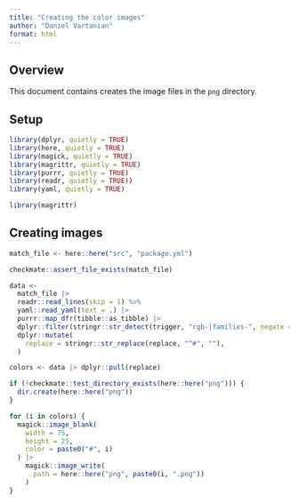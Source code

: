 ```yaml
---
title: "Creating the color images"
author: "Daniel Vartanian"
format: html
---
```


## Overview

This document contains creates the image files in the `png` directory.

## Setup

```r
library(dplyr, quietly = TRUE)
library(here, quietly = TRUE)
library(magick, quietly = TRUE)
library(magrittr, quietly = TRUE)
library(purrr, quietly = TRUE)
library(readr, quietly = TRUE))
library(yaml, quietly = TRUE)
```

```r
library(magrittr)
```

## Creating images

```r
match_file <- here::here("src", "package.yml")
```

```r
checkmate::assert_file_exists(match_file)
```

```r
data <- 
  match_file |>
  readr::read_lines(skip = 1) %>%
  yaml::read_yaml(text = .) |>
  purrr::map_dfr(tibble::as_tibble) |>
  dplyr::filter(stringr::str_detect(trigger, "rgb-|families-", negate = TRUE)) |>
  dplyr::mutate(
    replace = stringr::str_replace(replace, "^#", ""),
  )
```

```r
colors <- data |> dplyr::pull(replace)
```

```r
if (!checkmate::test_directory_exists(here::here("png"))) {
  dir.create(here::here("png"))
}
```

```r
for (i in colors) {
  magick::image_blank(
    width = 75, 
    height = 25, 
    color = paste0("#", i)
  ) |>
    magick::image_write(
      path = here::here("png", paste0(i, ".png"))
    )
}
```
